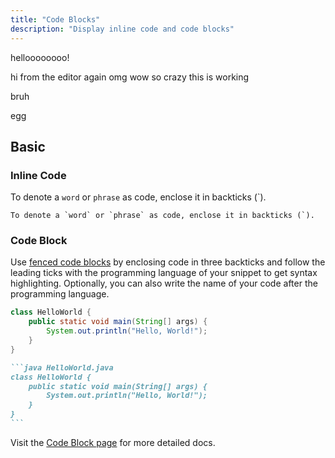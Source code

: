 ```yaml
---
title: "Code Blocks"
description: "Display inline code and code blocks"
---
```


helloooooooo!

hi from the editor again omg wow so crazy this is working

bruh

egg

## Basic

### Inline Code

To denote a `word` or `phrase` as code, enclose it in backticks (`).

```
To denote a `word` or `phrase` as code, enclose it in backticks (`).
```

### Code Block

Use
[fenced code blocks](https://www.markdownguide.org/extended-syntax/#fenced-code-blocks)
by enclosing code in three backticks and follow the leading ticks with the
programming language of your snippet to get syntax highlighting. Optionally, you
can also write the name of your code after the programming language.

```java HelloWorld.java
class HelloWorld {
    public static void main(String[] args) {
        System.out.println("Hello, World!");
    }
}
```

````md
```java HelloWorld.java
class HelloWorld {
    public static void main(String[] args) {
        System.out.println("Hello, World!");
    }
}
```
````

Visit the [Code Block page](/content/components/code) for more detailed docs.
